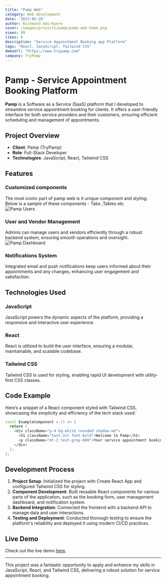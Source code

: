 ```yaml
---
title: "Pamp Web"
category: Web development
date: '2023-05-20'
author: Richmond Adu-Kyere
cover: /images/projects/pamp/pamp-web-home.png
views: 89
likes: 6
description: "Service Appointment Booking app Platform"
tags: "React, JavaScript, Tailwind CSS"
demoUrl: "https://www.trypamp.com"
campany: TryPamp
---
```



# Pamp - Service Appointment Booking Platform

**Pamp** is a Software as a Service (SaaS) platform that I developed to streamline service appointment booking for clients. It offers a user-friendly interface for both service providers and their customers, ensuring efficient scheduling and management of appointments.

## Project Overview

- **Client**: Pamp (TryPamp)
- **Role**: Full-Stack Developer
- **Technologies**: JavaScript, React, Tailwind CSS

## Features

### Customized components 
The most iconic part of pamp web is it unique component and styling. Below is a sample of these components - Tabs ,Tables etc  
![Pamp Users](/images/projects/pamp/custom-table.png)


### User and Vendor Management
Admins can manage users and vendors efficiently through a robust backend system, ensuring smooth operations and oversight.
![Pamp Dashboard](/images/projects/pamp/dashboard.png)

### Notifications System
Integrated email and push notifications keep users informed about their appointments and any changes, enhancing user engagement and satisfaction.

## Technologies Used

### JavaScript
JavaScript powers the dynamic aspects of the platform, providing a responsive and interactive user experience.

### React
React is utilized to build the user interface, ensuring a modular, maintainable, and scalable codebase.

### Tailwind CSS
Tailwind CSS is used for styling, enabling rapid UI development with utility-first CSS classes.

## Code Example

Here’s a snippet of a React component styled with Tailwind CSS, showcasing the simplicity and efficiency of the tech stack used:

```cpp
const ExampleComponent = () => {
  return (
    <div className="p-4 bg-white rounded shadow-md">
      <h1 className="text-2xl font-bold">Welcome to Pamp</h1>
      <p className="mt-2 text-gray-600">Your service appointment booking solution.</p>
    </div>
  );
};
```


## Development Process

1. **Project Setup**: Initialized the project with Create React App and configured Tailwind CSS for styling.
2. **Component Development**: Built reusable React components for various parts of the application, such as the booking form, user management dashboard, and notification system.
3. **Backend Integration**: Connected the frontend with a backend API to manage data and user interactions.
4. **Testing and Deployment**: Conducted thorough testing to ensure the platform's reliability and deployed it using modern CI/CD practices.



## Live Demo

Check out the live demo [here](https://www.trypamp.com).

---

This project was a fantastic opportunity to apply and enhance my skills in JavaScript, React, and Tailwind CSS, delivering a robust solution for service appointment booking.